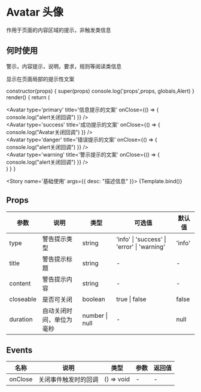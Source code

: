 
<Meta title='简单示例/Avatar' />

# Avatar 头像

作用于页面的内容区域的提示，非触发类信息

## 何时使用

警示，内容提示，说明，要求，规则等阅读类信息

显示在页面局部的提示性文案

  constructor(props) {
    super(props)
    console.log('props',props, globals,Alert)
  }
  render() {
    return (
      <div>
        <Avatar
          type='primary'
          title='信息提示的文案'
          onClose={() => {
            console.log("alert关闭回调")
          }}
        />
        <br />
        <Avatar
          type='success'
          title='成功提示的文案'
          onClose={() => {
            console.log("Avatar关闭回调")
          }}
        />
        <br />
        <Avatar
          type='danger'
          title='错误提示的文案'
          onClose={() => {
            console.log("alert关闭回调")
          }}
        />
        <br />
        <Avatar
          type='warning'
          title='警示提示的文案'
          onClose={() => {
            console.log("alert关闭回调")
          }}
        />
      </div>
    )
  }
}


<Story name='基础使用' args={{ desc: "描述信息" }}>
  {Template.bind()}
</Story>

## Props

| 参数      | 说明                     | 类型           | 可选值                                      | 默认值 |
| --------- | ------------------------ | -------------- | ------------------------------------------- | ------ |
| type      | 警告提示类型             | string         | 'info' \| 'success' \| 'error' \| 'warning' | 'info' |
| title     | 警告提示标题             | string         | -                                           | -      |
| content   | 警告提示内容             | string         | -                                           | -      |
| closeable | 是否可关闭               | boolean        | true \| false                               | false  |
| duration  | 自动关闭时间，单位为毫秒 | number \| null | -                                           | null   |

## Events

| 名称    | 说明                 | 类型       | 参数 | 返回值 |
| ------- | -------------------- | ---------- | ---- | ------ |
| onClose | 关闭事件触发时的回调 | () => void | -    | -      |
